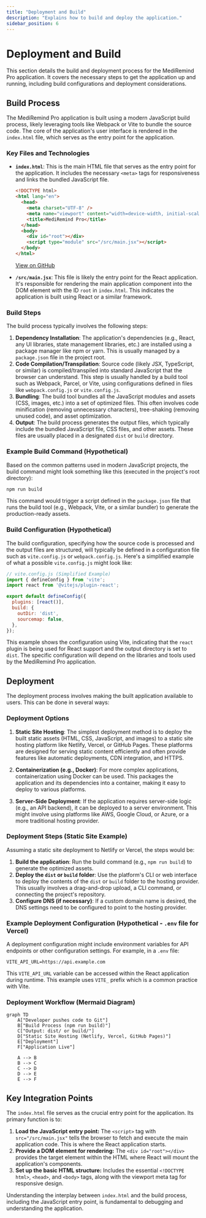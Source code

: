 ```yaml
---
title: "Deployment and Build"
description: "Explains how to build and deploy the application."
sidebar_position: 6
---
```


# Deployment and Build

This section details the build and deployment process for the MediRemind Pro application. It covers the necessary steps to get the application up and running, including build configurations and deployment considerations.

## Build Process

The MediRemind Pro application is built using a modern JavaScript build process, likely leveraging tools like Webpack or Vite to bundle the source code. The core of the application's user interface is rendered in the `index.html` file, which serves as the entry point for the application.

### Key Files and Technologies

*   **`index.html`**: This is the main HTML file that serves as the entry point for the application. It includes the necessary `<meta>` tags for responsiveness and links the bundled JavaScript file.

    ```html
    <!DOCTYPE html>
    <html lang="en">
      <head>
        <meta charset="UTF-8" />
        <meta name="viewport" content="width=device-width, initial-scale=1.0" />
        <title>MediRemind Pro</title>
      </head>
      <body>
        <div id="root"></div>
        <script type="module" src="/src/main.jsx"></script>
      </body>
    </html>
    ```

    [View on GitHub](https://github.com/santrupt29/med_reminder/blob/main/index.html)

*   **`/src/main.jsx`**: This file is likely the entry point for the React application. It's responsible for rendering the main application component into the DOM element with the ID `root` in `index.html`. This indicates the application is built using React or a similar framework.

### Build Steps

The build process typically involves the following steps:

1.  **Dependency Installation**: The application's dependencies (e.g., React, any UI libraries, state management libraries, etc.) are installed using a package manager like npm or yarn. This is usually managed by a `package.json` file in the project root.
2.  **Code Compilation/Transpilation**: Source code (likely JSX, TypeScript, or similar) is compiled/transpiled into standard JavaScript that the browser can understand. This step is usually handled by a build tool such as Webpack, Parcel, or Vite, using configurations defined in files like `webpack.config.js` or `vite.config.js`.
3.  **Bundling**: The build tool bundles all the JavaScript modules and assets (CSS, images, etc.) into a set of optimized files. This often involves code minification (removing unnecessary characters), tree-shaking (removing unused code), and asset optimization.
4.  **Output**: The build process generates the output files, which typically include the bundled JavaScript file, CSS files, and other assets. These files are usually placed in a designated `dist` or `build` directory.

### Example Build Command (Hypothetical)

Based on the common patterns used in modern JavaScript projects, the build command might look something like this (executed in the project's root directory):

```bash
npm run build
```

This command would trigger a script defined in the `package.json` file that runs the build tool (e.g., Webpack, Vite, or a similar bundler) to generate the production-ready assets.

### Build Configuration (Hypothetical)

The build configuration, specifying how the source code is processed and the output files are structured, will typically be defined in a configuration file such as `vite.config.js` or `webpack.config.js`. Here's a simplified example of what a possible `vite.config.js` might look like:

```javascript
// vite.config.js (Simplified Example)
import { defineConfig } from 'vite';
import react from '@vitejs/plugin-react';

export default defineConfig({
  plugins: [react()],
  build: {
    outDir: 'dist',
    sourcemap: false,
  },
});
```

This example shows the configuration using Vite, indicating that the `react` plugin is being used for React support and the output directory is set to `dist`. The specific configuration will depend on the libraries and tools used by the MediRemind Pro application.

## Deployment

The deployment process involves making the built application available to users. This can be done in several ways:

### Deployment Options

1.  **Static Site Hosting**:  The simplest deployment method is to deploy the built static assets (HTML, CSS, JavaScript, and images) to a static site hosting platform like Netlify, Vercel, or GitHub Pages. These platforms are designed for serving static content efficiently and often provide features like automatic deployments, CDN integration, and HTTPS.

2.  **Containerization (e.g., Docker)**: For more complex applications, containerization using Docker can be used.  This packages the application and its dependencies into a container, making it easy to deploy to various platforms.

3.  **Server-Side Deployment**:  If the application requires server-side logic (e.g., an API backend), it can be deployed to a server environment. This might involve using platforms like AWS, Google Cloud, or Azure, or a more traditional hosting provider.

### Deployment Steps (Static Site Example)

Assuming a static site deployment to Netlify or Vercel, the steps would be:

1.  **Build the application**:  Run the build command (e.g., `npm run build`) to generate the optimized assets.
2.  **Deploy the `dist` or `build` folder**:  Use the platform's CLI or web interface to deploy the contents of the `dist` or `build` folder to the hosting provider.  This usually involves a drag-and-drop upload, a CLI command, or connecting the project's repository.
3.  **Configure DNS (if necessary)**:  If a custom domain name is desired, the DNS settings need to be configured to point to the hosting provider.

### Example Deployment Configuration (Hypothetical - `.env` file for Vercel)

A deployment configuration might include environment variables for API endpoints or other configuration settings. For example, in a `.env` file:

```plaintext
VITE_API_URL=https://api.example.com
```

This `VITE_API_URL` variable can be accessed within the React application during runtime. This example uses `VITE_` prefix which is a common practice with Vite.

### Deployment Workflow (Mermaid Diagram)





```mermaid
graph TD
    A["Developer pushes code to Git"]
    B["Build Process (npm run build)"]
    C["Output: dist/ or build/"]
    D["Static Site Hosting (Netlify, Vercel, GitHub Pages)"]
    E["Deployment"]
    F["Application Live"]

    A --> B
    B --> C
    C --> D
    D --> E
    E --> F
```



## Key Integration Points

The `index.html` file serves as the crucial entry point for the application. Its primary function is to:

1.  **Load the JavaScript entry point:** The `<script>` tag with `src="/src/main.jsx"` tells the browser to fetch and execute the main application code.  This is where the React application starts.
2.  **Provide a DOM element for rendering:** The `<div id="root"></div>` provides the target element within the HTML where React will mount the application's components.
3.  **Set up the basic HTML structure:** Includes the essential `<!DOCTYPE html>`, `<head>`, and `<body>` tags, along with the viewport meta tag for responsive design.

Understanding the interplay between `index.html` and the build process, including the JavaScript entry point, is fundamental to debugging and understanding the application.